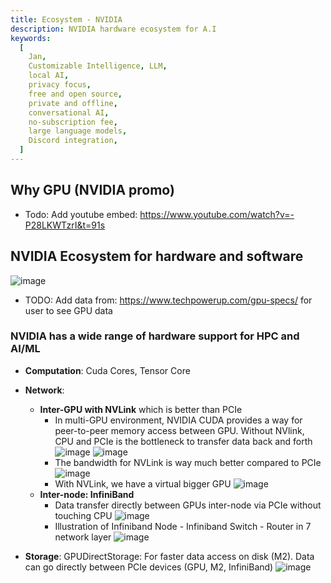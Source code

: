 ```yaml
---
title: Ecosystem - NVIDIA
description: NVIDIA hardware ecosystem for A.I
keywords:
  [
    Jan,
    Customizable Intelligence, LLM,
    local AI,
    privacy focus,
    free and open source,
    private and offline,
    conversational AI,
    no-subscription fee,
    large language models,
    Discord integration,
  ]
---
```


## Why GPU (NVIDIA promo)
- Todo: Add youtube embed: https://www.youtube.com/watch?v=-P28LKWTzrI&t=91s

## NVIDIA Ecosystem for hardware and software
![image](../_assets/ecosystem-nvidia.drawio.svg)

- TODO: Add data from: https://www.techpowerup.com/gpu-specs/ for user to see GPU data

### NVIDIA has a wide range of hardware support for HPC and AI/ML
- **Computation**: Cuda Cores, Tensor Core
- **Network**:
  - **Inter-GPU with NVLink** which is better than PCIe
    - In multi-GPU environment, NVIDIA CUDA provides a way for peer-to-peer memory access between GPU. Without NVlink, CPU and PCIe is the bottleneck to transfer data back and forth
    ![image](../_assets/ecosystem-nvidia-2.png)
    ![image](../_assets/ecosystem-nvidia-3.png)
    - The bandwidth for NVLink is way much better compared to PCIe
    ![image](../_assets/ecosystem-nvidia-1.png)
    - With NVLink, we have a virtual bigger GPU
    ![image](../_assets/ecosystem-nvidia-4.png)
  - **Inter-node: InfiniBand**
    - Data transfer directly between GPUs inter-node via PCIe without touching CPU
    ![image](../_assets/ecosystem-nvidia-5.png)
    - Illustration of Infiniband Node - Infiniband Switch - Router in 7 network layer
    ![image](../_assets/ecosystem-nvidia-6.png)

- **Storage**: GPUDirectStorage: For faster data access on disk (M2). Data can go directly between PCIe devices (GPU, M2, InfiniBand)
    ![image](../_assets/ecosystem-nvidia-7.png)
